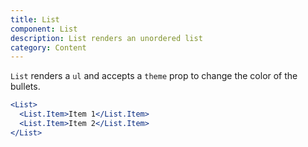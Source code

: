 ```yaml
---
title: List
component: List
description: List renders an unordered list
category: Content
---
```


`List` renders a `ul` and accepts a `theme` prop to change the color of the bullets.

```jsx live center
<List>
  <List.Item>Item 1</List.Item>
  <List.Item>Item 2</List.Item>
</List>
```
